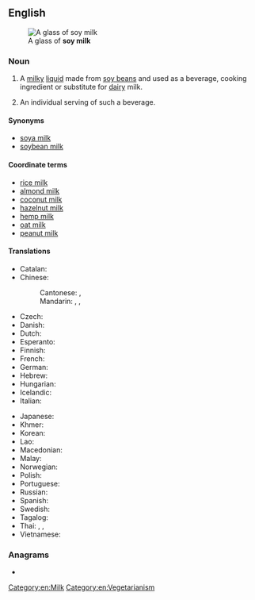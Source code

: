 {{also|soymilk}}
==English==
{{wikipedia}}
[[File:Soy milk (2).jpg|thumb|A glass of '''soy milk''']]

===Noun===
{{en-noun|~}}

# {{lb|en|uncountable}} A [[milky]] [[liquid]] made from [[soy bean]]s and used as a beverage, cooking ingredient or substitute for [[dairy]] milk.
# {{lb|en|countable|informal}} An individual serving of such a beverage.

====Synonyms====
* [[soya milk]]
* [[soybean milk]]

====Coordinate terms====
* [[rice milk]]
* [[almond milk]]
* [[coconut milk]]
* [[hazelnut milk]]
* [[hemp milk]]
* [[oat milk]]
* [[peanut milk]]

====Translations====
{{trans-top|a beverage made from soy beans}}
* Catalan: {{t|ca|llet de soia|f}}
* Chinese:
*: Cantonese: {{t|yue|豆漿|sc=Hani}}, {{t|yue|豆浆|tr=dau6 zoeng1|sc=Hani}}
*: Mandarin: {{t+|cmn|豆漿|sc=Hani}}, {{t+|cmn|豆浆|tr=dòujiāng|sc=Hani}}, {{t+|cmn|豆奶|tr=dòunǎi|sc=Hani}}
* Czech: {{t|cs|sojové mléko|n}}
* Danish: {{t+|da|sojamælk|c}}
* Dutch: {{t+|nl|sojamelk|f}}
* Esperanto: {{t|eo|sojlakto}}
* Finnish: {{t+|fi|soijamaito}}
* French: {{t+|fr|lait de soja|m}}
* German: {{t+|de|Sojamilch|f}}
* Hebrew: {{t|he|חלב סויה|tr=khalav soya}}
* Hungarian: {{t+|hu|szójatej}}
* Icelandic: {{t|is|sojamjólk|f}}
* Italian: {{t|it|latte di soia|m}}
{{trans-mid}}
* Japanese: {{t+|ja|豆乳|tr=とうにゅう, tōnyū}}
* Khmer: {{t-needed|km}}
* Korean: {{t+|ko|두유}}
* Lao: {{t-needed|lo}}
* Macedonian: {{t|mk|соино млеко|n|tr=sóino mléko}}
* Malay: {{t|ms|susu soya}}
* Norwegian: {{t|no|soyamelk|m|f}}
* Polish: {{t+|pl|mleko sojowe|n}}
* Portuguese: {{t+|pt|leite de soja|m}}
* Russian: {{t|ru|со́евое молоко́|n}}
* Spanish: {{t|es|leche de soja|f}}
* Swedish: {{t+|sv|sojamjölk|c}}
* Tagalog: {{t|tl|gatas ng utaw}}
* Thai: {{t|th|นมถั่วเหลือง}}, {{t|th|น้ำนมถั่วเหลือง}}, {{t|th|น้ำเต้าหู้}}
* Vietnamese: {{t+|vi|sữa đậu nành}}
{{trans-bottom}}

===Anagrams===
* {{anagrams|en|smokily}}

[[Category:en:Milk]]
[[Category:en:Vegetarianism]]